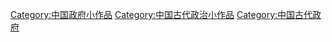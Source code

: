 {{hiddencat}}
[[Category:中国政府小作品|Category:中国政府小作品]]
[[Category:中国古代政治小作品|Category:中国古代政治小作品]]
[[Category:中国古代政府|Category:中国古代政府]]